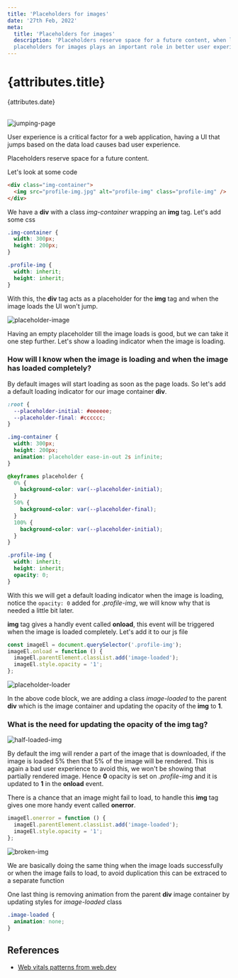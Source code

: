 ```yaml
---
title: 'Placeholders for images'
date: '27th Feb, 2022'
meta:
  title: 'Placeholders for images'
  description: 'Placeholders reserve space for a future content, when loading larger images, 
  placeholders for images plays an important role in better user experience.'
---
```



# {attributes.title}

{attributes.date}

<br />

<img src={jumpingPage} alt='jumping-page' />

User experience is a critical factor for a web application,
having a UI that jumps based on the data load causes bad user experience.

Placeholders reserve space for a future content.

Let's look at some code

```html
<div class="img-container">
  <img src="profile-img.jpg" alt="profile-img" class="profile-img" />
</div>
```

We have a **div** with a class _img-container_ wrapping an **img** tag. Let's add some css

```css
.img-container {
  width: 300px;
  height: 200px;
}

.profile-img {
  width: inherit;
  height: inherit;
}
```

With this, the **div** tag acts as a placeholder for the **img** tag and when the image loads the UI won't jump.

<img src={placeholderImage} alt='placeholder-image' />

Having an empty placeholder till the image loads is good, but we can take it one step further.
Let's show a loading indicator when the image is loading.

### How will I know when the image is loading and when the image has loaded completely?

By default images will start loading as soon as the page loads. So let's add a default loading indicator for our
image container **div**.

```css
:root {
  --placeholder-initial: #eeeeee;
  --placeholder-final: #cccccc;
}

.img-container {
  width: 300px;
  height: 200px;
  animation: placeholder ease-in-out 2s infinite;
}

@keyframes placeholder {
  0% {
    background-color: var(--placeholder-initial);
  }
  50% {
    background-color: var(--placeholder-final);
  }
  100% {
    background-color: var(--placeholder-initial);
  }
}

.profile-img {
  width: inherit;
  height: inherit;
  opacity: 0;
}
```

With this we will get a default loading indicator when the image is loading, notice the `opacity: 0` added
for _.profile-img_, we will know why that is needed a little bit later.

**img** tag gives a handly event called **onload**, this event will be triggered when the image is loaded completely.
Let's add it to our js file

```js
const imageEl = document.querySelector('.profile-img');
imageEl.onload = function () {
  imageEl.parentElement.classList.add('image-loaded');
  imageEl.style.opacity = '1';
};
```

<img src={placeholderLoader} alt='placeholder-loader' />

In the above code block, we are adding a class _image-loaded_ to the parent **div** which is the image container and updating the
opacity of the **img** to **1**.

### What is the need for updating the opacity of the img tag?

<img src={halfLoaded} alt='half-loaded-img' />

By default the img will render a part of the image that is downloaded, if the image is loaded 5% then that 5% of the image will be rendered.
This is again a bad user experience to avoid this, we won't be showing that partially rendered image. Hence **0** opacity is set on _.profile-img_
and it is updated to **1** in the **onload** event.

There is a chance that an image might fail to load, to handle this **img** tag gives one more handy event called **onerror**.

```js
imageEl.onerror = function () {
  imageEl.parentElement.classList.add('image-loaded');
  imageEl.style.opacity = '1';
};
```

<img src={brokenImage} alt='broken-img' />

We are basically doing the same thing when the image loads successfully or when the image fails to load,
to avoid duplication this can be extraced to a separate function

One last thing is removing animation from the parent **div** image container by updating styles for _image-loaded_ class

```css
.image-loaded {
  animation: none;
}
```

## References

<ul>
  <li>
    <a href='https://web.dev/patterns/web-vitals-patterns/' target='_blank'>
      Web vitals patterns from web.dev
    </a>
  </li>
</ul>
